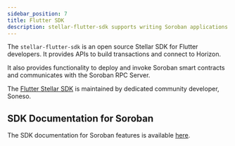 ```yaml
---
sidebar_position: 7
title: Flutter SDK
description: stellar-flutter-sdk supports writing Soroban applications in Flutter.
---
```


The `stellar-flutter-sdk` is an open source Stellar SDK for Flutter developers. It provides APIs to build transactions and connect to Horizon.

It also provides functionality to deploy and invoke Soroban smart contracts and communicates with the Soroban RPC Server.

The [Flutter Stellar SDK](https://github.com/Soneso/stellar_flutter_sdk) is maintained by dedicated community developer, Soneso.

## SDK Documentation for Soroban

The SDK documentation for Soroban features is available [here](https://github.com/Soneso/stellar_flutter_sdk/blob/master/soroban.md).
